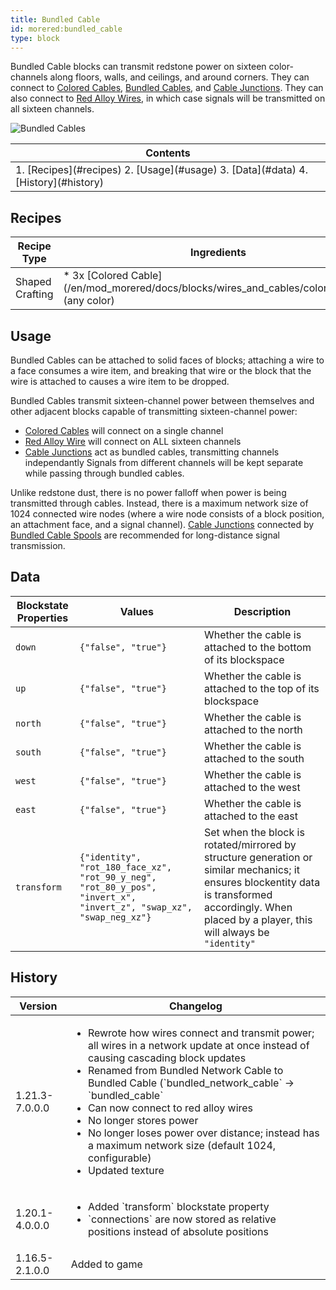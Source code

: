 ```yaml
---
title: Bundled Cable
id: morered:bundled_cable
type: block
---
```


Bundled Cable blocks can transmit redstone power on sixteen color-channels along floors, walls, and ceilings, and around corners.
They can connect to [Colored Cables](/en/mod/morered/docs/block/wires_and_cables/colored_cables), [Bundled Cables](/en/mod/morered/docs/block/wires_and_cables/bundled_cables),
and [Cable Junctions](/en/mod/morered/docs/block/wires_and_cables/cable_junctions).
They can also connect to [Red Alloy Wires](/en/mod/morered/docs/block/wires_and_cables/red_alloy_wire),
in which case signals will be transmitted on all sixteen channels.

![Bundled Cables](https://commoble.net/images/morered/bundled_cables.png)

<table>
	<thead><tr><th>Contents</th></tr></thead>
	<tbody><tr><td>
		1. [Recipes](#recipes)
		2. [Usage](#usage)
		3. [Data](#data)
		4. [History](#history)
	</td></tr></tbody>
</table>

## Recipes
<table>
	<thead>
		<tr>
			<th>Recipe Type</th>
			<th>Ingredients</th>
			<th>Output</th>
			<th>Example</th>
		</tr>
	</thead>
	<tbody>
		<tr>
			<td>Shaped Crafting</td>
			<td style={{width: '30%'}}>
				* 3x [Colored Cable](/en/mod_morered/docs/blocks/wires_and_cables/colored_cable) (any color)
			</td>
			<td>
				* 3x Bundled Cable
			</td>
			<td>
				![Shaped Crafting Recipe for Bundled Cable](https://commoble.net/images/morered/recipes/bundled_cable_recipe.png)
			</td>
		</tr>
	</tbody>
</table>

## Usage

Bundled Cables can be attached to solid faces of blocks;
attaching a wire to a face consumes a wire item, and breaking that wire or the block that the wire is attached to causes a wire item to be dropped.

Bundled Cables transmit sixteen-channel power between themselves and other adjacent blocks capable of transmitting sixteen-channel power:
* [Colored Cables](/en/mod/morered/docs/block/wires_and_cables/colored_cables) will connect on a single channel
* [Red Alloy Wire](/en/mod/morered/docs/block/wires_and_cables/red_alloy_wire) will connect on ALL sixteen channels
* [Cable Junctions](/en/mod/morered/docs/block/wires_and_cables/cable_junctions) act as bundled cables, transmitting channels independantly 
Signals from different channels will be kept separate while passing through bundled cables.

Unlike redstone dust, there is no power falloff when power is being transmitted through cables.
Instead, there is a maximum network size of 1024 connected wire nodes (where a wire node consists of a block position, an attachment face, and a signal channel).
[Cable Junctions](/en/mod/morered/docs/content/wires_and_cables/cable_junctions) connected by [Bundled Cable Spools](/en/mod/morered/docs/content/wires_and_cables/bundled_cable_spool)
are recommended for long-distance signal transmission.

## Data

| Blockstate Properties | Values | Description
| --- | - | -
| `down` | `{"false", "true"}` | Whether the cable is attached to the bottom of its blockspace
| `up` | `{"false", "true"}` | Whether the cable is attached to the top of its blockspace
| `north` | `{"false", "true"}` | Whether the cable is attached to the north
| `south` | `{"false", "true"}` | Whether the cable is attached to the south
| `west` | `{"false", "true"}` | Whether the cable is attached to the west
| `east` | `{"false", "true"}` | Whether the cable is attached to the east
| `transform` | `{"identity", "rot_180_face_xz", "rot_90_y_neg", "rot_80_y_pos", "invert_x", "invert_z", "swap_xz", "swap_neg_xz"}` | Set when the block is rotated/mirrored by structure generation or similar mechanics; it ensures blockentity data is transformed accordingly. When placed by a player, this will always be `"identity"`

## History
<table>
	<thead><tr><th>Version</th><th>Changelog</th></tr></thead>
	<tbody>
		<tr>
			<td>1.21.3-7.0.0.0</td>
			<td>
				<ul>
					<li>Rewrote how wires connect and transmit power; all wires in a network update at once instead of causing cascading block updates</li>
					<li>Renamed from Bundled Network Cable to Bundled Cable (`bundled_network_cable` -> `bundled_cable`</li>
					<li>Can now connect to red alloy wires</li>
					<li>No longer stores power</li>
					<li>No longer loses power over distance; instead has a maximum network size (default 1024, configurable)</li>
					<li>Updated texture</li>
				</ul>
			</td>
		</tr>
		<tr>
			<td>1.20.1-4.0.0.0</td>
			<td>
				<ul>
					<li>Added `transform` blockstate property</li>
					<li>`connections` are now stored as relative positions instead of absolute positions</li>
				</ul>
			</td>
		</tr>
		<tr><td>1.16.5-2.1.0.0</td><td>Added to game</td></tr>
	</tbody>
</table>
